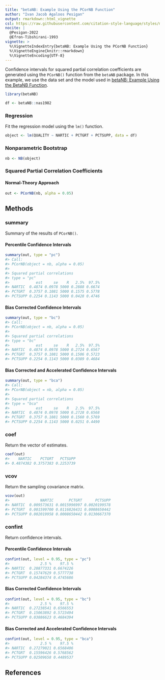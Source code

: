 ```yaml
---
title: "betaNB: Example Using the PCorNB Function"
author: "Ivan Jacob Agaloos Pesigan"
output: rmarkdown::html_vignette
csl: https://raw.githubusercontent.com/citation-style-language/styles/master/apa.csl
nocite: |
  @Pesigan-2022
  @Efron-Tibshirani-1993
vignette: >
  %\VignetteIndexEntry{betaNB: Example Using the PCorNB Function}
  %\VignetteEngine{knitr::rmarkdown}
  %\VignetteEncoding{UTF-8}
---
```




Confidence intervals for
squared partial correlation coefficients
are generated using
the `PCorNB()` function from the `betaNB` package.
In this example,
we use the data set and the model used in
[betaNB: Example Using the BetaNB Function](example-beta-nb.html).


``` r
library(betaNB)
```




``` r
df <- betaNB::nas1982
```

### Regression

Fit the regression model using the `lm()` function.


``` r
object <- lm(QUALITY ~ NARTIC + PCTGRT + PCTSUPP, data = df)
```

### Nonparametric Bootstrap


``` r
nb <- NB(object)
```

### Squared Partial Correlation Coefficients

#### Normal-Theory Approach


``` r
out <- PCorNB(nb, alpha = 0.05)
```

## Methods

### summary

Summary of the results of `PCorNB()`.

#### Percentile Confidence Intervals


``` r
summary(out, type = "pc")
#> Call:
#> PCorNB(object = nb, alpha = 0.05)
#> 
#> Squared partial correlations
#> type = "pc"
#>            est     se    R   2.5%  97.5%
#> NARTIC  0.4874 0.0978 5000 0.2888 0.6674
#> PCTGRT  0.3757 0.1081 5000 0.1575 0.5778
#> PCTSUPP 0.2254 0.1143 5000 0.0428 0.4746
```

#### Bias Corrected Confidence Intervals


``` r
summary(out, type = "bc")
#> Call:
#> PCorNB(object = nb, alpha = 0.05)
#> 
#> Squared partial correlations
#> type = "bc"
#>            est     se    R   2.5%  97.5%
#> NARTIC  0.4874 0.0978 5000 0.2724 0.6567
#> PCTGRT  0.3757 0.1081 5000 0.1506 0.5723
#> PCTSUPP 0.2254 0.1143 5000 0.0389 0.4684
```

#### Bias Corrected and Accelerated Confidence Intervals


``` r
summary(out, type = "bca")
#> Call:
#> PCorNB(object = nb, alpha = 0.05)
#> 
#> Squared partial correlations
#> type = "bca"
#>            est     se    R   2.5%  97.5%
#> NARTIC  0.4874 0.0978 5000 0.2728 0.6568
#> PCTGRT  0.3757 0.1081 5000 0.1560 0.5769
#> PCTSUPP 0.2254 0.1143 5000 0.0251 0.4490
```

### coef

Return the vector of estimates.


``` r
coef(out)
#>    NARTIC    PCTGRT   PCTSUPP 
#> 0.4874382 0.3757383 0.2253739
```

### vcov

Return the sampling covariance matrix.


``` r
vcov(out)
#>              NARTIC       PCTGRT      PCTSUPP
#> NARTIC  0.009573631 0.0015996997 0.0020199578
#> PCTGRT  0.001599700 0.0116826431 0.0008650442
#> PCTSUPP 0.002019958 0.0008650442 0.0130667370
```

### confint

Return confidence intervals.

#### Percentile Confidence Intervals


``` r
confint(out, level = 0.95, type = "pc")
#>              2.5 %    97.5 %
#> NARTIC  0.28877331 0.6674226
#> PCTGRT  0.15747629 0.5777738
#> PCTSUPP 0.04284374 0.4745686
```

#### Bias Corrected Confidence Intervals


``` r
confint(out, level = 0.95, type = "bc")
#>              2.5 %    97.5 %
#> NARTIC  0.27238541 0.6566553
#> PCTGRT  0.15063892 0.5723494
#> PCTSUPP 0.03886623 0.4684394
```

#### Bias Corrected and Accelerated Confidence Intervals


``` r
confint(out, level = 0.95, type = "bca")
#>              2.5 %    97.5 %
#> NARTIC  0.27279021 0.6568406
#> PCTGRT  0.15596426 0.5768562
#> PCTSUPP 0.02509658 0.4489537
```

## References
